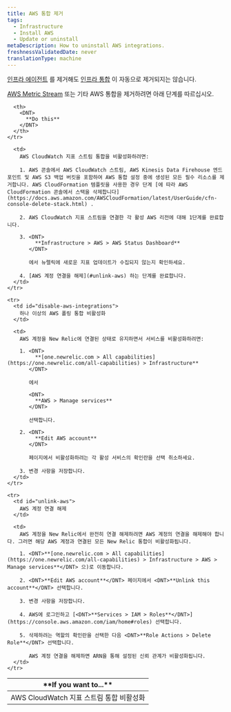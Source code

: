 ```yaml
---
title: AWS 통합 제거
tags:
  - Infrastructure
  - Install AWS
  - Update or uninstall
metaDescription: How to uninstall AWS integrations.
freshnessValidatedDate: never
translationType: machine
---
```


[인프라 에이전트](/docs/infrastructure/new-relic-infrastructure/installation/uninstall-infrastructure-agent-or-integrations) 를 제거해도 [인프라 통합](/docs/infrastructure/infrastructure-integrations/getting-started/connect-aws-integrations-infrastructure) 이 자동으로 제거되지는 않습니다.

[AWS Metric Stream](/docs/infrastructure/amazon-integrations/connect/aws-metric-stream/) 또는 기타 AWS 통합을 제거하려면 아래 단계를 따르십시오.

<table>
  <thead>
    <tr>
      <th style={{ width: "250px" }}>
        <DNT>
          **If you want to...**
        </DNT>
      </th>

      <th>
        <DNT>
          **Do this**
        </DNT>
      </th>
    </tr>
  </thead>

  <tbody>
    <tr>
      <td id="disable-aws-integrations">
        AWS CloudWatch 지표 스트림 통합 비활성화
      </td>

      <td>
        AWS CloudWatch 지표 스트림 통합을 비활성화하려면:

        1. AWS 콘솔에서 AWS CloudWatch 스트림, AWS Kinesis Data Firehouse 엔드포인트 및 AWS S3 백업 버킷을 포함하여 AWS 통합 설정 중에 생성된 모든 필수 리소스를 제거합니다. AWS CloudFormation 템플릿을 사용한 경우 단계 [에 따라 AWS CloudFormation 콘솔에서 스택을 삭제합니다](https://docs.aws.amazon.com/AWSCloudFormation/latest/UserGuide/cfn-console-delete-stack.html) .

        2. AWS CloudWatch 지표 스트림을 연결한 각 활성 AWS 리전에 대해 1단계를 완료합니다.

        3. <DNT>
             **Infrastructure > AWS > AWS Status Dashboard**
           </DNT>

           에서 뉴렐릭에 새로운 지표 업데이트가 수집되지 않는지 확인하세요.

        4. [AWS 계정 연결을 해제](#unlink-aws) 하는 단계를 완료합니다.
      </td>
    </tr>

    <tr>
      <td id="disable-aws-integrations">
        하나 이상의 AWS 폴링 통합 비활성화
      </td>

      <td>
        AWS 계정을 New Relic에 연결된 상태로 유지하면서 서비스를 비활성화하려면:

        1. <DNT>
             **[one.newrelic.com > All capabilities](https://one.newrelic.com/all-capabilities) > Infrastructure**
           </DNT>

           에서

           <DNT>
             **AWS > Manage services**
           </DNT>

           선택합니다.

        2. <DNT>
             **Edit AWS account**
           </DNT>

           페이지에서 비활성화하려는 각 활성 서비스의 확인란을 선택 취소하세요.

        3. 변경 사항을 저장합니다.
      </td>
    </tr>

    <tr>
      <td id="unlink-aws">
        AWS 계정 연결 해제
      </td>

      <td>
        AWS 계정을 New Relic에서 완전히 연결 해제하려면 AWS 계정의 연결을 해제해야 합니다. 그러면 해당 AWS 계정과 연결된 모든 New Relic 통합이 비활성화됩니다.

        1. <DNT>**[one.newrelic.com > All capabilities](https://one.newrelic.com/all-capabilities) > Infrastructure > AWS > Manage services**</DNT> 으)로 이동합니다.

        2. <DNT>**Edit AWS account**</DNT> 페이지에서 <DNT>**Unlink this account**</DNT> 선택합니다.

        3. 변경 사항을 저장합니다.

        4. AWS에 로그인하고 [<DNT>**Services > IAM > Roles**</DNT>](https://console.aws.amazon.com/iam/home#roles) 선택합니다.

        5. 삭제하려는 역할의 확인란을 선택한 다음 <DNT>**Role Actions > Delete Role**</DNT> 선택합니다.

           AWS 계정 연결을 해제하면 ARN을 통해 설정된 신뢰 관계가 비활성화됩니다.
      </td>
    </tr>
  </tbody>
</table>
